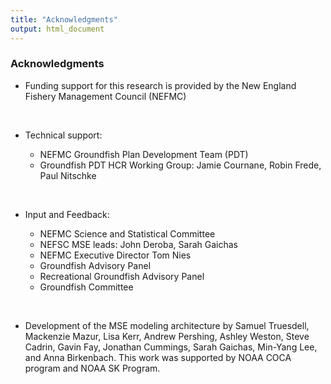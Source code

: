 ```yaml
---
title: "Acknowledgments"
output: html_document
---
```

### Acknowledgments

* Funding support for this research is provided by the New England Fishery Management Council (NEFMC)

<br>

* Technical support:
  + NEFMC Groundfish Plan Development Team (PDT)
  + Groundfish PDT HCR Working Group: Jamie Cournane, Robin Frede, Paul Nitschke
  
  <br>
  
* Input and Feedback:
  + NEFMC Science and Statistical Committee
  + NEFSC MSE leads: John Deroba, Sarah Gaichas
  + NEFMC Executive Director Tom Nies
  + Groundfish Advisory Panel
  + Recreational Groundfish Advisory Panel
  + Groundfish Committee
  
<br>

* Development of the MSE modeling architecture by Samuel Truesdell, Mackenzie Mazur, Lisa Kerr, Andrew Pershing, Ashley Weston, Steve Cadrin, Gavin Fay, Jonathan Cummings, Sarah Gaichas, Min-Yang Lee, and Anna Birkenbach. This work was supported by NOAA COCA program and NOAA SK Program.
